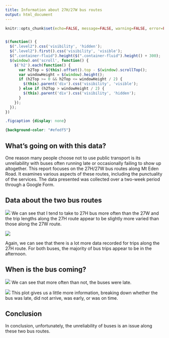 ```yaml
---
title: Information about 27H/27W bus routes 
output: html_document
---
```


```{=html}
<script src="https://code.jquery.com/jquery-3.7.1.min.js" integrity="sha256-/JqT3SQfawRcv/BIHPThkBvs0OEvtFFmqPF/lYI/Cxo=" crossorigin="anonymous"></script>
```
```r
knitr::opts_chunk$set(echo=FALSE, message=FALSE, warning=FALSE, error=FALSE)



```

```js
$(function() {
  $(".level2").css('visibility', 'hidden');
  $(".level2").first().css('visibility', 'visible');
  $(".container-fluid").height($(".container-fluid").height() + 300);
  $(window).on('scroll', function() {
    $('h2').each(function() {
      var h2Top = $(this).offset().top - $(window).scrollTop();
      var windowHeight = $(window).height();
      if (h2Top >= 0 && h2Top <= windowHeight / 2) {
        $(this).parent('div').css('visibility', 'visible');
      } else if (h2Top > windowHeight / 2) {
        $(this).parent('div').css('visibility', 'hidden');
      }
    });
  });
})
```

```css
.figcaption {display: none}

{background-color: "#efedf5"}
```

## What's going on with this data?

One reason many people choose not to use public transport is its unreliability with buses often running late or occasionally failing to show up altogether. This report focuses on the 27H/27W bus routes along Mt Eden Road. It examines various aspects of these routes, including the punctuality of the services. The data presented was collected over a two-week period through a Google Form.

## Data about the two bus routes

![](my_plot1.png) We can see that I tend to take to 27H bus more often than the 27W and the trip lengths along the 27H route appear to be slightly more varied than those along the 27W route.

![](my_plot2.png)

Again, we can see that there is a lot more data recorded for trips along the 27H route. For both buses, the majority of bus trips appear to be in the afternoon.

## When is the bus coming?

![](my_plot4.png) We can see that more often than not, the buses were late.

![](my_plot3.png) This plot gives us a little more information, breaking down whether the bus was late, did not arrive, was early, or was on time.

## Conclusion

In conclusion, unfortunately, the unreliability of buses is an issue along these two bus routes.

